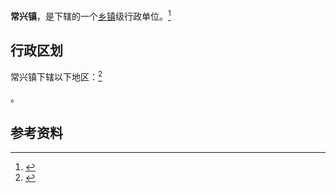 {{中国乡级行政区|61/03/26/104/000}}

'''常兴镇'''，是{{PRC admin/fullname|61/03/26/104/000|3}}下辖的一个[[乡镇|乡镇]]级行政单位。<ref>{{PRC admin/ref sgc|{{PRC admin/parent|61/03/26/104/000}}}}</ref>

== 行政区划 ==

常兴镇下辖以下地区：<ref>{{PRC admin/ref sgc|61/03/26/104/000}}</ref>

{{PRC admin/children|61/03/26/104/000}}。

== 参考资料 ==

{{reflist}}

{{行政区划小作品}}
{{PRC admin/navcat|61/03/26/104/000}}
